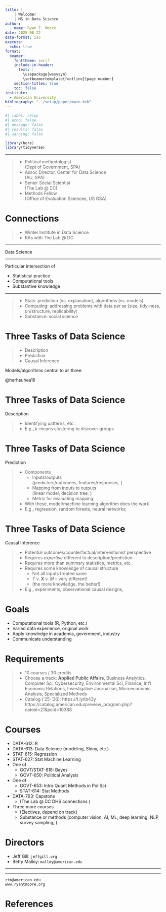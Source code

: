 ```yaml
---
title: | 
    | Welcome!
    | MS in Data Science
author: 
  - name: Ryan T. Moore
date: 2025-08-22
date-format: iso
execute: 
  echo: true
format: 
  beamer:
    fonttheme: serif
    include-in-header: 
      text: | 
        \usepackage{wasysym}
        \setbeamertemplate{footline}[page number]
    section-titles: true
    toc: false
institute: 
  - American University
bibliography: "../setup/paper/main.bib"
---
```


```r
#| label: setup
#| echo: false
#| message: false
#| results: false
#| warning: false

library(here)
library(tidyverse)
```

***

\LARGE

>- Political methodologist  
(Dept of Government, SPA)
>- Assoc Director, Center for Data Science  
(AU, SPA)
>- Senior Social Scientist  
(The Lab @ DC)
>- Methods Fellow  
(Office of Evaluation Sciences, US GSA)

# Connections

\LARGE

>- Winter Institute in Data Science
>- RAs with The Lab @ DC

***

\Huge

\centering

Data Science

***

\Huge
Particular intersection of 

- Statistical practice
- Computational tools
- Substantive knowledge


***

\LARGE

>- Stats: prediction (vs. explanation), algorithms (vs. models)
>- Computing: addressing problems with data _per se_ (size, tidy-ness, un/structure, replicability)
>- Substance: social science

# Three Tasks of Data Science

\Large 

>- Description
>- Prediction
>- Causal Inference

\pause 
\vspace{1mm}

Models/algorithms central to all three.

\pause 
\vspace{1mm}

@herhsuhea19

# Three Tasks of Data Science

\Large 

Description

>- Identifying patterns, etc.
>- E.g., $k$-means clustering to discover groups

# Three Tasks of Data Science

\Large 

Prediction

>- Components
>    - Inputs/outputs  
(predictors/outcomes, features/responses, \ldots)
>    - Mapping from inputs to outputs  
(linear model, decision tree, \ldots)
>    - Metric for evaluating mapping
>- With these, model/machine learning algorithm does the work
>- E.g., regression, random forests, neural networks, \ldots

# Three Tasks of Data Science

\large

Causal Inference

>- Potential outcomes/counterfactual/interventionist perspective
>- Requires _expertise_ different to description/prediction
>- Requires more than summary statistics, metrics, etc.
>- Requires some knowledge of causal structure
>    - Not all inputs treated same
>    - $T$ v. $\mathbf X$ v. $M$ -- very different!
>    - (the more knowledge, the better!)
>- E.g., experiments, observational causal designs, \ldots

# Goals

\Large

- Computational tools (R, Python, etc.)
- Varied data experience, original work
- Apply knowledge in academia, government, industry
- Communicate understanding

# Requirements

\Large

>- 10 courses / 30 credits
>- Choose a track: **Applied Public Affairs**, Business Analytics, Computer Sci, Cybersecurity, 
Environmental Sci, Finance, Int'l Economic Relations, Investigative Journalism, Microeconomic Analysis, Specialized Methods
>- Catalog ('25-'26): https://t.ly/Ib43y  
\footnotesize https://catalog.american.edu/preview_program.php?catoid=21&poid=10388

# Courses

\large

- DATA-612: R
- DATA-613: Data Science (modeling, Shiny, etc.)
- STAT-615: Regression
- STAT-627: Stat Machine Learning
- One of
  - GOVT/STAT-618: Bayes
  - GOVT-650: Political Analysis
- One of
  - GOVT-653: Intro Quant Methods in Pol Sci
  - STAT-614: Stat Methods
- DATA-793: Capstone
  - (The Lab @ DC DHS connections \ldots)
- Three more courses
  - (Electives, depend on track)
  - Substance or methods (computer vision, AI, ML, deep learning, 
  NLP, survey sampling, \ldots)

<!-- ![](figs/997_simTEs.pdf){fig-align="center"} -->

<!-- \includegraphics[width=2in]{figs/997_repPerryBalQQarrestsAll.pdf} -->


# Directors

\Large

- Jeff Gill: `jeffgill.org`
- Betty Malloy: `malloy@american.edu`



***

\huge

\begin{center}
Questions?
\end{center}

***

\huge

\begin{center}
Thanks! 
\end{center}

\vspace{5mm}

\large

\center 

`rtm@american.edu`  
`www.ryantmoore.org`  

\quad

# References
